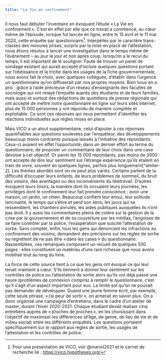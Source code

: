 ```yaml
---
title: "La Vie en confinement"
---
```


Il nous faut débuter l'inventaire en évoquant l'étude « La Vie en confinement ». C'est en effet par elle que ce travail a commencé, au cœur même de l'épisode, lorsque fut lancée en ligne, entre le 15 avril et le 11 mai 2020, cette enquête par questionnaire[^atelier-1]. Interpellés par le caractère trans-classes des mesures prises, surpris par la mise en place de l'attestation, nous étions résolus à lancer une investigation dans le temps même de l'événement -- au jour le jour et non après coup, lorsqu'on a le recul du temps, il est important de le souligner. Faute de trouver un panel de sondage existant qui aurait accepté d'inclure quelques questions portant sur l'obéissance et la triche dans les usages de la fiche gouvernementale, nous avons fait le choix, avec quelques collègues, d'établir dans l'urgence un questionnaire qu'on diffuserait par nos propres moyens. Bien nous en a pris : grâce à l'aide précieuse d'un réseau d'enseignants des facultés de sociologie qui ont relayé l'enquête auprès des étudiants et de leurs familles, mais aussi et surtout des rédactions de quotidiens de presse régionale qui ont accepté de mettre notre questionnaire en ligne sur leurs sites internet, plus de 15 000 personnes y ont répondu de manière complète et exploitable. Ce sont ces réponses qui nous permettent d'identifier les réactions individuelles aux règles mises en place.

Mais VICO a un atout supplémentaire, celui d'ajouter à ces réponses quantifiables aux questions soulevées par l'enquêteur, des développements beaucoup moins contraints puisque laissés à l'initiative des répondants. Ceux-ci avaient en effet l'opportunité, dans un dernier effort au terme du questionnaire, de proposer un commentaire de leur choix dans une case dévolue à cet objectif. Or parmi les 15 000 répondants, pas moins de 3000 ont accepté de dire leur sentiment sur l'étrange expérience qu'ils étaient en train de vivre, souvent en quelques lignes, parfois plus longuement[^atelier-2]. Les thèmes abordés sont on ne peut plus variés. Certains parlent de la difficulté d'occuper leurs enfants, de leurs problèmes de sommeil, du bruit des voisins, des avantages ou des inconvénients du télétravail. D'autres évoquent leurs loisirs, la manière dont ils occupent leurs journées, les privilèges dont le confinement leur fait prendre conscience : avoir une maison, un jardin, un chien. Beaucoup confient leur ennui, leur solitude lancinante, le temps qui s'étire et perd son sens, les jours qui se ressemblent, les chantiers annulés, les aides publiques auxquelles ils n'ont pas droit. Il y aussi les commentaires pleins de colère sur la gestion de la crise par le gouvernement et de sa couverture par les médias, l'angoisse de se faire contrôler par la police, l'exaspération que suscite l'attestation de sortie. Sans compter, enfin, tous les gens qui dénoncent les infractions au confinement des voisins, demandent des précisions sur les règles de sortie ou regrettent de ne pas être « dans les cases » du questionnaire. Rassemblées, ces remarques composent un recueil de quelques 500 pages : elles constituent un matériau d'une rare richesse que nous avons mobilisé tout au long du livre.

La force de cette source tient à ce que les gens ont évoqué ce qui leur tenait vraiment à cœur. S'ils tiennent à donner leur sentiment sur les contrôles de police ou l'attestation de sortie alors qu'ils ont déjà passé une heure (problèmes de connexion compris) à remplir le questionnaire, c'est qu'il s'agit d'un aspect important pour eux. La limite est qu'on ne pouvait pas demander de développer. Quand une jeune femme écrit, par exemple, cette seule phrase, « j'ai peur de sortir », on aimerait en savoir plus. On a donc organisé une campagne d'entretiens, dans le cadre d'un atelier de master, durant l'hiver 2020-2021. Chaque étudiant devait réaliser cinq entretiens auprès de « proches de proches », en les choisissant dans l'objectif de maximiser les différences (d'âge, de genre, de lieu de vie et de milieu social) entre les différents enquêtés. Les questions portaient spécifiquement sur le rapport aux règles de sortie, les usages de l'attestation et les contrôles de police.

[^atelier-1]: Pour une présentation de VICO, voir @mariot2021 et le carnet de recherche lié : <https://vico.hypotheses.org/>